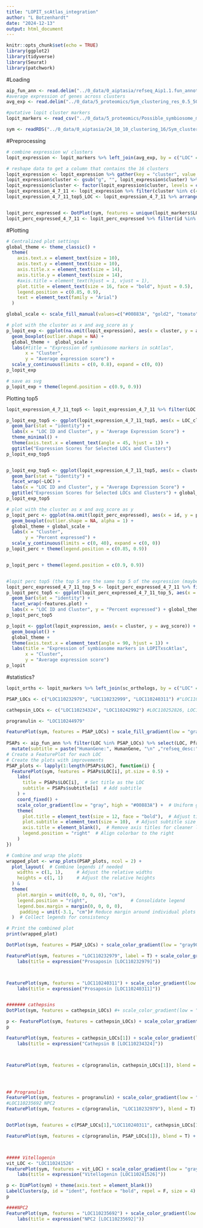 ```yaml
---
title: "LOPIT_scAtlas_integration"
author: "L Botzenhardt"
date: "2024-12-13"
output: html_document
---
```


```r
knitr::opts_chunk$set(echo = TRUE)
library(ggplot2)
library(tidyverse)
library(Seurat)
library(patchwork)
```

#Loading

```r
aip_fun_ann <- read.delim("../0_data/0_aiptasia/refseq_Aip1.1.fun_annotations.tsv")
#average expression of genes across clusters
avg_exp <- read.delim("../0_data/5_proteomics/Sym_clustering_res_0.5_50dims.avg_scores.tab", header = TRUE)

#putative lopit cluster markers
lopit_markers <- read_csv("../0_data/5_proteomics/Possible_symbiosome_marker_genes_LOC.csv")

sym <- readRDS("../0_data/0_aiptasia/24_10_10_clustering_16/Sym_clustering.dims_50.res_05.RDS")
```
#Preprocessing

```r
# combine expression w/ clusters
lopit_expression <- lopit_markers %>% left_join(avg_exp, by = c("LOC" = "gene"))

# reshape data to get a column that contains the 16 clusters
lopit_expression <- lopit_expression %>% gather(key = "cluster", value = "avg_score", g1:g16)
lopit_expression$cluster <- gsub("g", "", lopit_expression$cluster) %>% reorder(., as.numeric(.))
lopit_expression$cluster <- factor(lopit_expression$cluster, levels = c(1:16))
lopit_expression_4_7_11 <- lopit_expression %>% filter(cluster %in% c(4,7,11))
lopit_expression_4_7_11_top5_LOC <- lopit_expression_4_7_11 %>% arrange(desc(avg_score)) %>% select(LOC) %>% unique() %>% head(5)


lopit_perc_expressed <- DotPlot(sym, features = unique(lopit_markers$LOC))$data[,c("pct.exp", "id", "features.plot")] %>% left_join(unique(lopit_markers), by = c("features.plot" = "LOC"))
lopit_perc_expressed_4_7_11 <- lopit_perc_expressed %>% filter(id %in% c(4,7,11))

```

#Plotting

```r
# Centralized plot settings
global_theme <- theme_classic() +
  theme(
    axis.text.x = element_text(size = 10),
    axis.text.y = element_text(size = 10),
    axis.title.x = element_text(size = 14),
    axis.title.y = element_text(size = 14),
    #axis.title = element_text(hjust = 1, vjust = 1),
    plot.title = element_text(size = 16, face = "bold", hjust = 0.5),
    legend.position = c(0.85, 0.9),
    text = element_text(family = "Arial")
  )

global_scale <- scale_fill_manual(values=c("#00883A", "gold2", "tomato", "dodgerblue3", "darkorchid3"))
```


```r
# plot with the cluster as x and avg_score as y
p_lopit_exp <- ggplot(na.omit(lopit_expression), aes(x = cluster, y = avg_score, fill = Marker_Expal4_Curated_v1)) +
  geom_boxplot(outlier.shape = NA) +
  global_theme +  global_scale +
  labs(#title = "Expression of symbiosome markers in scAtlas",
       x = "Cluster",
       y = "Average expression score") +
  scale_y_continuous(limits = c(0, 0.8), expand = c(0, 0)) 
p_lopit_exp

# save as svg
p_lopit_exp + theme(legend.position = c(0.9, 0.9))
```

Plotting top5
```r

lopit_expression_4_7_11_top5 <- lopit_expression_4_7_11 %>% filter(LOC %in% lopit_expression_4_7_11_top5_LOC$LOC) %>%  mutate(LOC_cluster = paste(LOC, cluster, sep = "\nCluster "))

p_lopit_exp_top5 <- ggplot(lopit_expression_4_7_11_top5, aes(x = LOC_cluster, y = avg_score, fill = Marker_Expal4_Curated_v1)) +
  geom_bar(stat = "identity") +
  labs(x = "LOC ID and Cluster", y = "Average Expression Score") +
  theme_minimal() +
  theme(axis.text.x = element_text(angle = 45, hjust = 1)) +
  ggtitle("Expression Scores for Selected LOCs and Clusters")
p_lopit_exp_top5


p_lopit_exp_top5 <- ggplot(lopit_expression_4_7_11_top5, aes(x = cluster, y = avg_score, fill = Marker_Expal4_Curated_v1)) +
  geom_bar(stat = "identity") +
  facet_wrap(~LOC) +
  labs(x = "LOC ID and Cluster", y = "Average Expression Score") +
  ggtitle("Expression Scores for Selected LOCs and Clusters") + global_theme + global_scale + theme(legend.position = c(0.9, 0.2))
p_lopit_exp_top5                                                                                               
```


```r
# plot with the cluster as x and avg_score as y
p_lopit_perc <- ggplot(na.omit(lopit_perc_expressed), aes(x = id, y = pct.exp, fill = Marker_Expal4_Curated_v1)) +
  geom_boxplot(outlier.shape = NA, alpha = 1) +
  global_theme + global_scale +
  labs(x = "Cluster",
       y = "Percent expressed") +
  scale_y_continuous(limits = c(0, 40), expand = c(0, 0))
p_lopit_perc + theme(legend.position = c(0.85, 0.9))


p_lopit_perc + theme(legend.position = c(0.9, 0.9))


#lopit perc top5 (the top 5 are the same top 5 of the expression (maybe also plot genes?)
lopit_perc_expressed_4_7_11_top_5 <- lopit_perc_expressed_4_7_11 %>% filter(features.plot %in% lopit_expression_4_7_11_top5_LOC$LOC)
p_lopit_perc_top5 <- ggplot(lopit_perc_expressed_4_7_11_top_5, aes(x = id, y = pct.exp, fill = Marker_Expal4_Curated_v1)) +
  geom_bar(stat = "identity") +
  facet_wrap(~features.plot) +
  labs(x = "LOC ID and Cluster", y = "Percent expressed") + global_theme + global_scale + theme(legend.position = c(0.85, 0.2))
p_lopit_perc_top5      
```


```r
p_lopit <- ggplot(lopit_expression, aes(x = cluster, y = avg_score)) +
  geom_boxplot() +
  global_theme +
  theme(axis.text.x = element_text(angle = 90, hjust = 1)) +
  labs(title = "Expression of symbiosome markers in LOPITxscAtlas",
       x = "Cluster",
       y = "Average expression score")
p_lopit
```



#statistics?

```r
lopit_orths <- lopit_markers %>% left_join(sc_orthologs, by = c("LOC" = "aip_LOC"))

PSAP_LOCs <- c("LOC110232979", "LOC110232999", "LOC110240311") #"LOC110240302"

cathepsin_LOCs <- c("LOC110234324", "LOC110242992") #LOC110252826, LOC110242992, LOC110242988, LOC110242831, LOC110242831

progranulin <- "LOC110244979"

FeaturePlot(sym, features = PSAP_LOCs) + scale_fill_gradient(low = "gray", high = "#00883A")
  
PSAPs <- aip_fun_ann %>% filter(LOC %in% PSAP_LOCs) %>% select(LOC, Pfam, KEGG, HumanGene, refseq_desc, pepSize) %>%
  mutate(subtitle = paste("HumanGene:", HumanGene, "\n" ,"refseq_desc:", refseq_desc, pepSize, "aa")) 
# Create a FeaturePlot for each LOC
# Create the plots with improvements
PSAP_plots <- lapply(1:length(PSAPs$LOC), function(i) {
  FeaturePlot(sym, features = PSAPs$LOC[i], pt.size = 0.5) +
    labs(
      title = PSAPs$LOC[i],  # Set title as the LOC
      subtitle = PSAPs$subtitle[i]  # Add subtitle
    ) +
    coord_fixed() +
    scale_color_gradient(low = "gray", high = "#00883A") +  # Uniform gradient
    theme(
      plot.title = element_text(size = 12, face = "bold"),  # Adjust title size
      plot.subtitle = element_text(size = 10),  # Adjust subtitle size
      axis.title = element_blank(),  # Remove axis titles for cleaner look
      legend.position = "right"  # Align colorbar to the right
    )
})

# Combine and wrap the plots
wrapped_plot <- wrap_plots(PSAP_plots, ncol = 2) +
  plot_layout(  # Combine legends if needed
    widths = c(1, 1),     # Adjust the relative widths
    heights = c(1, 1)     # Adjust the relative heights
  ) &
  theme(
    plot.margin = unit(c(0, 0, 0, 0), "cm"),
    legend.position = "right",                # Consolidate legend
    legend.box.margin = margin(0, 0, 0, 0),
     padding = unit(-3.1, "cm")# Reduce margin around individual plots
  )  # Collect legends for consistency

# Print the combined plot
print(wrapped_plot)

DotPlot(sym, features = PSAP_LOCs) + scale_color_gradient(low = "gray90",high = "#00883A") +  theme(axis.title.x = element_blank()) 

FeaturePlot(sym, features = "LOC110232979", label = T) + scale_color_gradient(low = "gray90",high = "#00883A") + theme(axis.text = element_blank()) +
    labs(title = expression("Prosaposin [LOC110232979]"))



FeaturePlot(sym, features = "LOC110240311") + scale_color_gradient(low = "gray90",high = "#00883A") + theme(axis.text = element_blank()) +
    labs(title = expression("Prosaposin [LOC110240311]"))


####### cathepsins
DotPlot(sym, features = cathepsin_LOCs) #+ scale_color_gradient(low = "gray90",high = "#00883A")

p <- FeaturePlot(sym, features = cathepsin_LOCs) + scale_color_gradient(low = "gray90",high = "#00883A") + theme(axis.title.x = element_blank())
p

FeaturePlot(sym, features = cathepsin_LOCs[1]) + scale_color_gradient(low = "gray90",high = "#00883A") + theme(axis.text = element_blank()) +
    labs(title = expression("Cathepsin B [LOC110234324]"))



FeaturePlot(sym, features = c(progranulin, cathepsin_LOCs[1]), blend = T)




## Progranulin
FeaturePlot(sym, features = progranulin) + scale_color_gradient(low = "gray90",high = "#00883A")+ theme(axis.text = element_blank()) 
#LOC110235692 NPC2
FeaturePlot(sym, features = c(progranulin, "LOC110232979"), blend = T)


DotPlot(sym, features = c(PSAP_LOCs[1],"LOC110240311", cathepsin_LOCs[1], progranulin)) + scale_color_gradient(low = "gray90",high = "#00883A") + theme(axis.title.x = element_blank())

FeaturePlot(sym, features = c(progranulin, PSAP_LOCs[1]), blend = T) + scale_color_gradient(low = "gray90",high = "#00883A") + theme(axis.title.x = element_blank()) 



##### Vitellogenin
vit_LOC <- "LOC110241526"
FeaturePlot(sym, features = vit_LOC) + scale_color_gradient(low = "gray90",high = "#00883A") + theme(axis.text = element_blank())
    labs(title = expression("Vitellogenin [LOC110241526]"))

p <- DimPlot(sym) + theme(axis.text = element_blank())
LabelClusters(p, id = "ident", fontface = "bold", repel = F, size = 4)
p

####NPC2 
FeaturePlot(sym, features = "LOC110235692") + scale_color_gradient(low = "gray90",high = "#00883A") + theme(axis.text = element_blank()) +
    labs(title = expression("NPC2 [LOC110235692]"))
```


